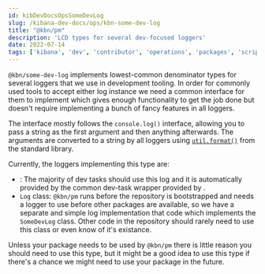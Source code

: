 ```yaml
---
id: kibDevDocsOpsSomeDevLog
slug: /kibana-dev-docs/ops/kbn-some-dev-log
title: "@kbn/pm"
description: 'LCD types for several dev-focused loggers'
date: 2022-07-14
tags: ['kibana', 'dev', 'contributor', 'operations', 'packages', 'scripts', 'logging']
---
```


`@kbn/some-dev-log` implements lowest-common denominator types for several loggers that we use in development tooling. In order for commonly used tools to accept either log instance we need a common interface for them to implement which gives enough functionality to get the job done but doesn't require implementing a bunch of fancy features in all loggers.

The interface mostly follows the `console.log()` interface, allowing you to pass a string as the first argument and then anything afterwards. The arguments are converted to a string by all loggers using [`util.format()`](https://nodejs.org/api/util.html#utilformatformat-args) from the standard library.

Currently, the loggers implementing this type are:

 - <DocLink id="kibDevDocsToolingLog" />: The majority of dev tasks should use this log and it is automatically provided by the common dev-task wrapper provided by <DocLink id="kibDevDocsOpsDevCliRunner" />.
 - <DocLink id="kibDevDocsOpsKbnPm"/> `Log` class: `@kbn/pm` runs before the repository is bootstrapped and needs a logger to use before other packages are available, so we have a separate and simple log implementation that code which implements the `SomeDevLog` class. Other code in the repository should rarely need to use this class or even know of it's existance.

Unless your package needs to be used by `@kbn/pm` there is little reason you should need to use this type, but it might be a good idea to use this type if there's a chance we might need to use your package in the future.

